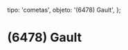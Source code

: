 
  tipo: 'cometas',
  objeto: '(6478) Gault',
};

# (6478) Gault

<Imagen
  src="registro/6478-gault_20190426_6478-gault_20190426_i88.jpg"
  fecha="20190426"
/>

<Imagen
  src="registro/6478-gault_20190327_6478-gault_20190327_i88.jpg"
  fecha="20190327"
  desc="38×180s b2"
/>

<Imagen
  src="registro/6478-gault_20190309_11enero_8febrero_9marzo.gif"
  fecha="20190309"
  desc="Animacion 11Enero -> 8Febrero -> 9Marzo"
/>

<Imagen
  src="registro/6478-gault_20190309_6478-gault_20190209_i88.jpg"
  fecha="20190309"
/>

<Imagen
  src="registro/6478-gault_20190309_6478-gault._20190209_i88.jpg"
  fecha="20190309"
/>

<Imagen
  src="registro/6478-gault_20190208_6478_20190208_i88.jpg"
  fecha="20190208"
/>

<Imagen
  src="registro/6478-gault_20190207_6478_re_20190208_i88.jpg"
  fecha="20190207"
  desc="12 tomas de 300s b2 f 1810mm"
/>

<Imagen
  src="registro/6478-gault_20190111_6478-gault_20190111_i88.jpg"
  fecha="20190111"
/>

<Imagen
  src="registro/6478-gault_20190112_6478-gault_com_20190111_i88.jpg"
  fecha="20190112"
  desc="12 tomas de 300s b2 f 1810mm"
/>